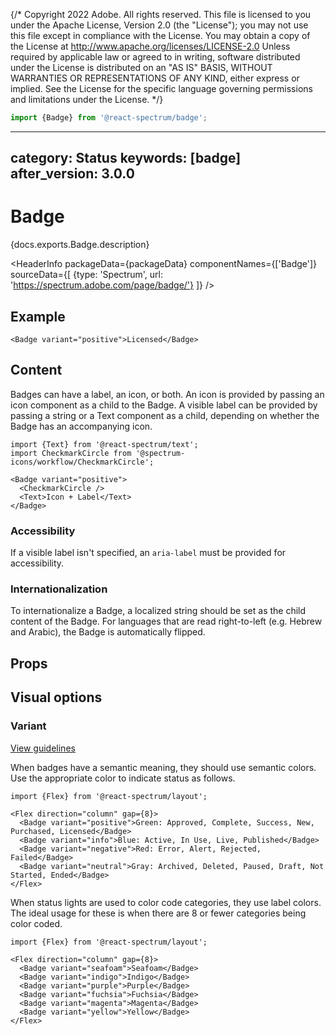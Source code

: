 {/* Copyright 2022 Adobe. All rights reserved.
This file is licensed to you under the Apache License, Version 2.0 (the "License");
you may not use this file except in compliance with the License. You may obtain a copy
of the License at http://www.apache.org/licenses/LICENSE-2.0
Unless required by applicable law or agreed to in writing, software distributed under
the License is distributed on an "AS IS" BASIS, WITHOUT WARRANTIES OR REPRESENTATIONS
OF ANY KIND, either express or implied. See the License for the specific language
governing permissions and limitations under the License. */}



```jsx import
import {Badge} from '@react-spectrum/badge';
```

---
category: Status
keywords: [badge]
after_version: 3.0.0
---

# Badge

<PageDescription>{docs.exports.Badge.description}</PageDescription>

<HeaderInfo
packageData={packageData}
componentNames={['Badge']}
sourceData={[
{type: 'Spectrum', url: 'https://spectrum.adobe.com/page/badge/'}
]} />

## Example

```tsx example
<Badge variant="positive">Licensed</Badge>
```

## Content

Badges can have a label, an icon, or both. An icon is provided by passing an icon component as a child to the Badge.
A visible label can be provided by passing a string or a Text component as a child, depending on whether the Badge has an accompanying icon.

```tsx example
import {Text} from '@react-spectrum/text';
import CheckmarkCircle from '@spectrum-icons/workflow/CheckmarkCircle';

<Badge variant="positive">
  <CheckmarkCircle />
  <Text>Icon + Label</Text>
</Badge>
```

### Accessibility
If a visible label isn't specified, an `aria-label` must be provided for accessibility.

### Internationalization

To internationalize a Badge, a localized string should be set as the child content of the Badge.
For languages that are read right-to-left (e.g. Hebrew and Arabic), the Badge is automatically flipped.

## Props

<PropTable component={docs.exports.Badge} links={docs.links} />

## Visual options

### Variant
[View guidelines](https://spectrum.adobe.com/page/badge/#Semantic-variants)

When badges have a semantic meaning, they should use semantic colors.
Use the appropriate color to indicate status as follows.

```tsx example
import {Flex} from '@react-spectrum/layout';

<Flex direction="column" gap={8}>
  <Badge variant="positive">Green: Approved, Complete, Success, New, Purchased, Licensed</Badge>
  <Badge variant="info">Blue: Active, In Use, Live, Published</Badge>
  <Badge variant="negative">Red: Error, Alert, Rejected, Failed</Badge>
  <Badge variant="neutral">Gray: Archived, Deleted, Paused, Draft, Not Started, Ended</Badge>
</Flex>
```

When status lights are used to color code categories, they use label colors. The ideal usage for these is when there
are 8 or fewer categories being color coded.

```tsx example
import {Flex} from '@react-spectrum/layout';

<Flex direction="column" gap={8}>
  <Badge variant="seafoam">Seafoam</Badge>
  <Badge variant="indigo">Indigo</Badge>
  <Badge variant="purple">Purple</Badge>
  <Badge variant="fuchsia">Fuchsia</Badge>
  <Badge variant="magenta">Magenta</Badge>
  <Badge variant="yellow">Yellow</Badge>
</Flex>
```
